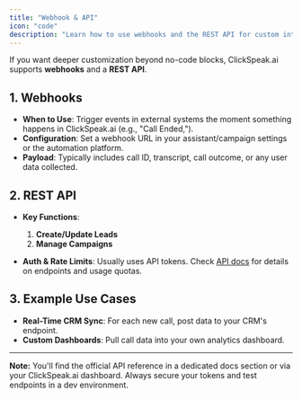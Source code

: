 ```yaml
---
title: "Webhook & API"
icon: "code"
description: "Learn how to use webhooks and the REST API for custom integrations and automation"
---
```


If you want deeper customization beyond no-code blocks, ClickSpeak.ai supports **webhooks** and a **REST API**.

## 1. Webhooks

- **When to Use**: Trigger events in external systems the moment something happens in ClickSpeak.ai (e.g., "Call Ended,").
- **Configuration**: Set a webhook URL in your assistant/campaign settings or the automation platform.
- **Payload**: Typically includes call ID, transcript, call outcome, or any user data collected.

## 2. REST API

- **Key Functions**:

  1. **Create/Update Leads**
  2. **Manage Campaigns**

- **Auth & Rate Limits**: Usually uses API tokens. Check [API docs](/api-reference/introduction) for details on endpoints and usage quotas.

## 3. Example Use Cases

- **Real-Time CRM Sync**: For each new call, post data to your CRM's endpoint.
- **Custom Dashboards**: Pull call data into your own analytics dashboard.

---

**Note:** You'll find the official API reference in a dedicated docs section or via your ClickSpeak.ai dashboard. Always secure your tokens and test endpoints in a dev environment.
